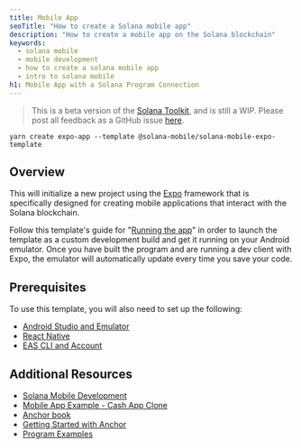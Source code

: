 ```yaml
---
title: Mobile App
seoTitle: "How to create a Solana mobile app"
description: "How to create a mobile app on the Solana blockchain"
keywords:
  - solana mobile
  - mobile development
  - how to create a solana mobile app
  - intro to solana mobile
h1: Mobile App with a Solana Program Connection
---
```


> This is a beta version of the [Solana Toolkit](/docs/toolkit/), and is
> still a WIP. Please post all feedback as a GitHub issue
> [here](https://github.com/solana-foundation/developer-content/issues/new?title=%5Btoolkit%5D%20).

```shell
yarn create expo-app --template @solana-mobile/solana-mobile-expo-template
```

## Overview

This will initialize a new project using the [Expo](https://expo.dev) framework
that is specifically designed for creating mobile applications that interact
with the Solana blockchain.

Follow this template's guide for
"[Running the app](https://docs.solanamobile.com/react-native/expo#running-the-app)"
in order to launch the template as a custom development build and get it running
on your Android emulator. Once you have built the program and are running a dev
client with Expo, the emulator will automatically update every time you save
your code.

## Prerequisites

To use this template, you will also need to set up the following:

- [Android Studio and Emulator](https://docs.solanamobile.com/getting-started/development-setup)
- [React Native](https://reactnative.dev/docs/environment-setup?platform=android)
- [EAS CLI and Account](https://docs.expo.dev/build/setup/)

## Additional Resources

- [Solana Mobile Development](https://docs.solanamobile.com/getting-started/intro)
- [Mobile App Example - Cash App Clone](/developers/guides/dapps/cash-app)
- [Anchor book](https://www.anchor-lang.com/)
- [Getting Started with Anchor](/docs/programs/anchor/)
- [Program Examples](https://github.com/solana-developers/program-examples)
